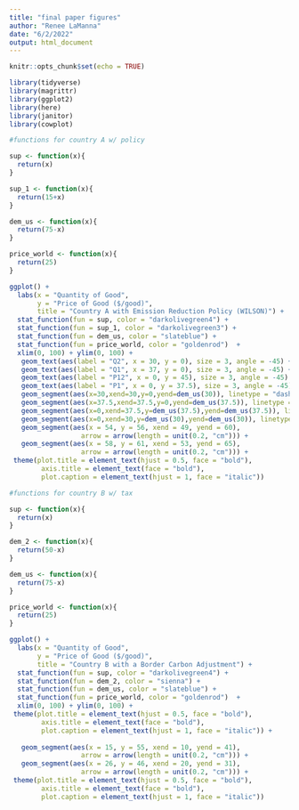 ```yaml
---
title: "final paper figures"
author: "Renee LaManna"
date: "6/2/2022"
output: html_document
---
```


```r
knitr::opts_chunk$set(echo = TRUE)

library(tidyverse)
library(magrittr)
library(ggplot2)
library(here)
library(janitor)
library(cowplot)
```


```r
#functions for country A w/ policy 

sup <- function(x){
  return(x)
}

sup_1 <- function(x){
  return(15+x)
}

dem_us <- function(x){
  return(75-x)
}

price_world <- function(x){
  return(25)
}

```


```r
ggplot() +
  labs(x = "Quantity of Good",
       y = "Price of Good ($/good)",
       title = "Country A with Emission Reduction Policy (WILSON)") +
  stat_function(fun = sup, color = "darkolivegreen4") +
  stat_function(fun = sup_1, color = "darkolivegreen3") +
  stat_function(fun = dem_us, color = "slateblue") +
  stat_function(fun = price_world, color = "goldenrod")  +
  xlim(0, 100) + ylim(0, 100) +
   geom_text(aes(label = "Q2", x = 30, y = 0), size = 3, angle = -45) +
   geom_text(aes(label = "Q1", x = 37, y = 0), size = 3, angle = -45) +
   geom_text(aes(label = "P12", x = 0, y = 45), size = 3, angle = -45) +
   geom_text(aes(label = "P1", x = 0, y = 37.5), size = 3, angle = -45) +
   geom_segment(aes(x=30,xend=30,y=0,yend=dem_us(30)), linetype = "dashed", size = 0.5) +
   geom_segment(aes(x=37.5,xend=37.5,y=0,yend=dem_us(37.5)), linetype = "dashed", size = 0.5) +
   geom_segment(aes(x=0,xend=37.5,y=dem_us(37.5),yend=dem_us(37.5)), linetype = "dashed", size = 0.5) +
   geom_segment(aes(x=0,xend=30,y=dem_us(30),yend=dem_us(30)), linetype = "dashed", size = 0.5) +
   geom_segment(aes(x = 54, y = 56, xend = 49, yend = 60),
                  arrow = arrow(length = unit(0.2, "cm"))) + 
   geom_segment(aes(x = 58, y = 61, xend = 53, yend = 65),
                  arrow = arrow(length = unit(0.2, "cm"))) +
 theme(plot.title = element_text(hjust = 0.5, face = "bold"),
        axis.title = element_text(face = "bold"),
        plot.caption = element_text(hjust = 1, face = "italic"))
```

```r
#functions for country B w/ tax

sup <- function(x){
  return(x)
}

dem_2 <- function(x){
  return(50-x)
}

dem_us <- function(x){
  return(75-x)
}

price_world <- function(x){
  return(25)
}

```


```r
ggplot() +
  labs(x = "Quantity of Good",
       y = "Price of Good ($/good)",
       title = "Country B with a Border Carbon Adjustment") +
  stat_function(fun = sup, color = "darkolivegreen4") +
  stat_function(fun = dem_2, color = "sienna") +
  stat_function(fun = dem_us, color = "slateblue") +
  stat_function(fun = price_world, color = "goldenrod")  +
  xlim(0, 100) + ylim(0, 100) +
 theme(plot.title = element_text(hjust = 0.5, face = "bold"),
        axis.title = element_text(face = "bold"),
        plot.caption = element_text(hjust = 1, face = "italic")) +
  
   geom_segment(aes(x = 15, y = 55, xend = 10, yend = 41),
                  arrow = arrow(length = unit(0.2, "cm"))) + 
   geom_segment(aes(x = 26, y = 46, xend = 20, yend = 31),
                  arrow = arrow(length = unit(0.2, "cm"))) +
 theme(plot.title = element_text(hjust = 0.5, face = "bold"),
        axis.title = element_text(face = "bold"),
        plot.caption = element_text(hjust = 1, face = "italic")) 
```






